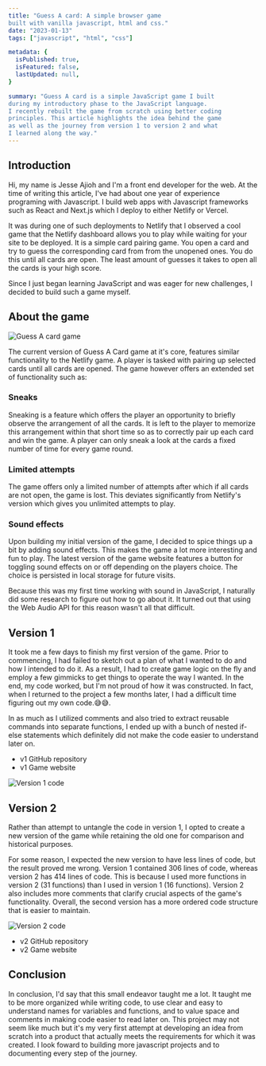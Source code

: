 ```yaml
---
title: "Guess A card: A simple browser game 
built with vanilla javascript, html and css."
date: "2023-01-13"
tags: ["javascript", "html", "css"]

metadata: {
  isPublished: true,
  isFeatured: false,
  lastUpdated: null,
}

summary: "Guess A card is a simple JavaScript game I built 
during my introductory phase to the JavaScript language. 
I recently rebuilt the game from scratch using better coding 
principles. This article highlights the idea behind the game 
as well as the journey from version 1 to version 2 and what 
I learned along the way."
---
```


<Group>

## Introduction

Hi, my name is Jesse Ajioh and I'm a front end developer for the web.
At the time of writing this article, I've had about one year of experience
programing with Javascript. I build web apps with Javascript frameworks such
as React and Next.js which I deploy to either Netlify or Vercel.

It was during one of such deployments to Netlify that I observed a cool
game that the Netlify dashboard allows you to play while waiting for your site
to be deployed. It is a simple card pairing game. You open a card and
try to guess the corresponding card from from the unopened ones. You do this
until all cards are open. The least amount of guesses it takes to open all
the cards is your high score.

Since I just began learning JavaScript and was eager for new challenges, I decided
to build such a game myself.

## About the game

<Image
  src="https://res.cloudinary.com/rehxmedia/image/upload/v1673684883/Jesse%20Ajioh%20Blog/guess_a_card_game_mjdo2a.png"
  alt="Guess A card game"
/>

The current version of Guess A Card game at it's core, features similar
functionality to the Netlify game. A player is tasked with pairing up selected
cards until all cards are opened. The game however offers an extended set of
functionality such as:

### Sneaks

Sneaking is a feature which offers the player an opportunity to briefly observe
the arrangement of all the cards. It is left to the player to memorize this
arrangement within that short time so as to correctly pair up each card and
win the game. A player can only sneak a look at the cards a fixed number of
time for every game round.

### Limited attempts

The game offers only a limited number of attempts after which if all cards are
not open, the game is lost. This deviates significantly from Netlify's version
which gives you unlimited attempts to play.

### Sound effects

Upon building my initial version of the game, I decided to spice things up a bit
by adding sound effects. This makes the game a lot more interesting
and fun to play. The latest version of the game website features a button for toggling sound effects
on or off depending on the players choice. The choice is persisted in local storage
for future visits.

<InfoText>
  Because this was my first time working with sound in JavaScript, I naturally
  did some research to figure out how to go about it. It turned out that using
  the Web Audio API for this reason wasn't all that difficult.
</InfoText>

## Version 1

It took me a few days to finish my first version of the game. Prior to commencing,
I had failed to sketch out a plan of what I wanted to do and how I intended to do it.
As a result, I had to create game logic on the fly and employ a few gimmicks to get
things to operate the way I wanted. In the end, my code worked, but I'm not proud of
how it was constructed. In fact, when I returned to the project a few months later,
I had a difficult time figuring out my own code.😅😅.

In as much as I utilized comments and also tried to extract reusable commands into separate
functions, I ended up with a bunch of nested if-else statements which definitely did not make
the code easier to understand later on.

- <ExternalLink href="https://github.com/ajiohjesse/guess-a-card-V1">
    v1 GitHub repository
  </ExternalLink>
- <ExternalLink href="https://guess-a-card-v1.vercel.app">
    v1 Game website
  </ExternalLink>

<Image
  src="https://res.cloudinary.com/rehxmedia/image/upload/v1673654210/Jesse%20Ajioh%20Blog/guess-a-card-v1_kj6yn6.png"
  alt="Version 1 code"
/>

## Version 2

Rather than attempt to untangle the code in version 1, I opted to create a new
version of the game while retaining the old one for comparison and historical purposes.

For some reason, I expected the new version to have less lines of code,
but the result proved me wrong. Version 1 contained 306 lines of code,
whereas version 2 has 414 lines of code. This is because I used more functions
in version 2 (31 functions) than I used in version 1 (16 functions).
Version 2 also includes more comments that clarify crucial aspects of the game's
functionality. Overall, the second version has a more ordered code structure
that is easier to maintain.

<Image
  src="https://res.cloudinary.com/rehxmedia/image/upload/v1673654209/Jesse%20Ajioh%20Blog/guess-a-card-v2_blnyzu.png"
  alt="Version 2 code"
/>

- <ExternalLink href="https://github.com/ajiohjesse/guess-a-card-V2">
    v2 GitHub repository
  </ExternalLink>
- <ExternalLink href="https://guess-a-card-v2.vercel.app">
    v2 Game website
  </ExternalLink>

## Conclusion

In conclusion, I'd say that this small endeavor taught me a lot. It taught me to be
more organized while writing code, to use clear and easy to understand names for variables and functions,
and to value space and comments in making code easier to read later on. This project may not seem
like much but it's my very first attempt at developing an idea from scratch into a product that actually
meets the requirements for which it was created. I look foward to building more javascript projects
and to documenting every step of the journey.

</Group>
